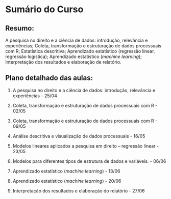 # Sumário do Curso

## **Resumo**:

A pesquisa no direito e a ciência de dados: introdução, relevância e experiências; Coleta, transformação e estruturação de dados processuais com R; Estatística descritiva; Aprendizado estatístico (regressão linear, regressão logística); Aprendizado estatístico (*machine learning*); Interpretação dos resultados e elaboração de relatório.

## **Plano detalhado das aulas:**

1.  A pesquisa no direito e a ciência de dados: introdução, relevância e experiências - 25/04

2.  Coleta, transformação e estruturação de dados processuais com R - 02/05

3.  Coleta, transformação e estruturação de dados processuais com R - 09/05

4.  Análise descritiva e visualização de dados processuais - 16/05

5.  Modelos lineares aplicados a pesquisa em direito -- regressão linear - 23/05

6.  Modelos para diferentes tipos de estrutura de dados e variáveis. - 06/06

7.  Aprendizado estatístico (*machine learning*) - 13/06

8.  Aprendizado estatístico (*machine learning*) - 20/06

9.  Interpretação dos resultados e elaboração do relatório - 27/06
